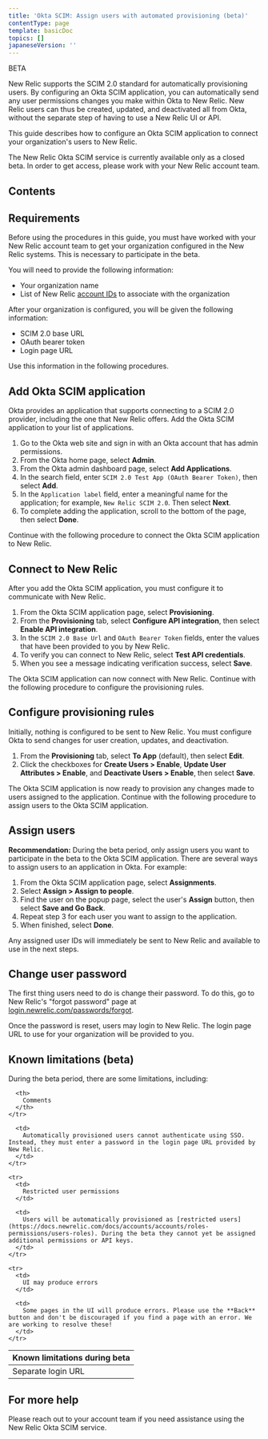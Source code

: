 ```yaml
---
title: 'Okta SCIM: Assign users with automated provisioning (beta)'
contentType: page
template: basicDoc
topics: []
japaneseVersion: ''
---
```


BETA

New Relic supports the SCIM 2.0 standard for automatically provisioning users. By configuring an Okta SCIM application, you can automatically send any user permissions changes you make within Okta to New Relic. New Relic users can thus be created, updated, and deactivated all from Okta, without the separate step of having to use a New Relic UI or API.

This guide describes how to configure an Okta SCIM application to connect your organization's users to New Relic.

<Callout variant="tip">
  The New Relic Okta SCIM service is currently available only as a closed beta. In order to get access, please work with your New Relic account team.
</Callout>

## Contents

## Requirements

Before using the procedures in this guide, you must have worked with your New Relic account team to get your organization configured in the New Relic systems. This is necessary to participate in the beta.

You will need to provide the following information:

* Your organization name
* List of New Relic [account IDs](https://docs.newrelic.com/docs/accounts/install-new-relic/account-setup/account-id) to associate with the organization

After your organization is configured, you will be given the following information:

* SCIM 2.0 base URL
* OAuth bearer token
* Login page URL

Use this information in the following procedures.

## Add Okta SCIM application

Okta provides an application that supports connecting to a SCIM 2.0 provider, including the one that New Relic offers. Add the Okta SCIM application to your list of applications.

1. Go to the Okta web site and sign in with an Okta account that has admin permissions.
2. From the Okta home page, select **Admin**.
3. From the Okta admin dashboard page, select **Add Applications**.
4. In the search field, enter `SCIM 2.0 Test App (OAuth Bearer Token)`, then select **Add**.
5. In the `Application label` field, enter a meaningful name for the application; for example, `New Relic SCIM 2.0`. Then select **Next**.
6. To complete adding the application, scroll to the bottom of the page, then select **Done**.

Continue with the following procedure to connect the Okta SCIM application to New Relic.

## Connect to New Relic

After you add the Okta SCIM application, you must configure it to communicate with New Relic.

1. From the Okta SCIM application page, select **Provisioning**.
2. From the **Provisioning** tab, select **Configure API integration**, then select **Enable API integration**.
3. In the `SCIM 2.0 Base Url` and `OAuth Bearer Token` fields, enter the values that have been provided to you by New Relic.
4. To verify you can connect to New Relic, select **Test API credentials**.
5. When you see a message indicating verification success, select **Save**.

The Okta SCIM application can now connect with New Relic. Continue with the following procedure to configure the provisioning rules.

## Configure provisioning rules

Initially, nothing is configured to be sent to New Relic. You must configure Okta to send changes for user creation, updates, and deactivation.

1. From the **Provisioning** tab, select **To App** (default), then select **Edit**.
2. Click the checkboxes for **Create Users > Enable**, **Update User Attributes > Enable**, and **Deactivate Users > Enable**, then select **Save**.

The Okta SCIM application is now ready to provision any changes made to users assigned to the application. Continue with the following procedure to assign users to the Okta SCIM application.

## Assign users

**Recommendation:** During the beta period, only assign users you want to participate in the beta to the Okta SCIM application. There are several ways to assign users to an application in Okta. For example:

1. From the Okta SCIM application page, select **Assignments**.
2. Select **Assign > Assign to people**.
3. Find the user on the popup page, select the user's **Assign** button, then select **Save and Go Back**.
4. Repeat step 3 for each user you want to assign to the application.
5. When finished, select **Done**.

Any assigned user IDs will immediately be sent to New Relic and available to use in the next steps.

## Change user password

The first thing users need to do is change their password. To do this, go to New Relic's "forgot password" page at [login.newrelic.com/passwords/forgot](https://login.newrelic.com/passwords/forgot).

Once the password is reset, users may login to New Relic. The login page URL to use for your organization will be provided to you.

## Known limitations (beta)

During the beta period, there are some limitations, including:

<Table>
  <thead>
    <tr>
      <th style={{ width: "200px" }}>
        Known limitations during beta
      </th>

      <th>
        Comments
      </th>
    </tr>
  </thead>

  <tbody>
    <tr>
      <td>
        Separate login URL
      </td>

      <td>
        Automatically provisioned users cannot authenticate using SSO. Instead, they must enter a password in the login page URL provided by New Relic.
      </td>
    </tr>

    <tr>
      <td>
        Restricted user permissions
      </td>

      <td>
        Users will be automatically provisioned as [restricted users](https://docs.newrelic.com/docs/accounts/accounts/roles-permissions/users-roles). During the beta they cannot yet be assigned additional permissions or API keys.
      </td>
    </tr>

    <tr>
      <td>
        UI may produce errors
      </td>

      <td>
        Some pages in the UI will produce errors. Please use the **Back** button and don't be discouraged if you find a page with an error. We are working to resolve these!
      </td>
    </tr>
  </tbody>
</Table>

## For more help

Please reach out to your account team if you need assistance using the New Relic Okta SCIM service.
